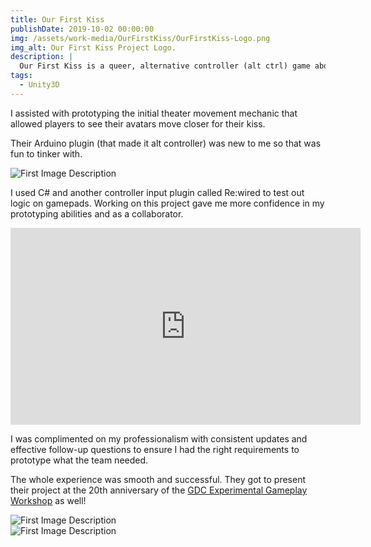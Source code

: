 ```yaml
---
title: Our First Kiss
publishDate: 2019-10-02 00:00:00
img: /assets/work-media/OurFirstKiss/OurFirstKiss-Logo.png
img_alt: Our First Kiss Project Logo.
description: |
  Our First Kiss is a queer, alternative controller (alt ctrl) game about timing your first kiss on a date at the movies while under the scrutiny of the rest of the audience.
tags:
  - Unity3D
---
```


<Aside 
  emoji="🚀 "
  title="Role: Unity Developer"
  involvement="2.5 months"
  tools="Unity3D, Re:Wired"
  status="Released"
  developer="Student Team"
/>

I assisted with prototyping the initial theater movement mechanic that allowed players to see their avatars move closer for their kiss.

Their Arduino plugin (that made it alt controller) was new to me so that was fun to tinker with.

<div className="flex-container">
  <img class="lightbox-image" src="../assets/work-media/OurFirstKiss/OurFirstKiss-ChooseYourAccessory.png" alt="First Image Description" />
  <p>I used C# and another controller input plugin called Re:wired to test out logic on gamepads. Working on this project gave me more confidence in my prototyping abilities and as a collaborator.</p>
</div>

<div class="iframe-container">
  <iframe width="560" height="315" src="https://www.youtube.com/embed/C0DstMu-0qQ?si=0Q1xA8Zv3OW_ZQCF" title="YouTube video player" frameborder="0" allow="accelerometer; autoplay; clipboard-write; encrypted-media; gyroscope; picture-in-picture; web-share" allowfullscreen></iframe>
</div>

I was complimented on my professionalism with consistent updates and effective follow-up questions to ensure I had the right requirements to prototype what the team needed.

The whole experience was smooth and successful. They got to present their project at the 20th anniversary of the [GDC Experimental Gameplay Workshop](https://schedule.gdconf.com/session/experimental-gameplay-workshop-20th-anniversary/885916) as well!

<div className="flex-container">
  <img class="lightbox-image" src="../assets/work-media/OurFirstKiss/OurFirstKiss-AltControllers.png" alt="First Image Description" />
</div>

<div className="flex-container">
  <img class="lightbox-image" src="../assets/work-media/OurFirstKiss/OurFirstKiss-Credits.png" alt="First Image Description" />
</div>